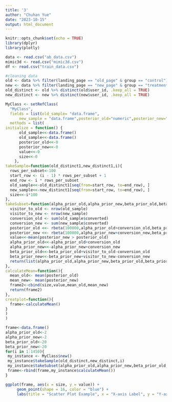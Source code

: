 ```yaml
---
title: '3'
author: "Chuhan Yue"
date: "2023-10-15"
output: html_document
---
```


```r
knitr::opts_chunk$set(echo = TRUE)
library(dplyr)
library(plotly)
```

```r
data <- read.csv("ab_data.csv")
mimic3d <- read.csv("mimic3d.csv")
df <- read.csv("train_data.csv")
```

```r
#cleaning data
old <- data %>% filter(landing_page == "old_page" & group == "control")
new <- data %>% filter(landing_page == "new_page" & group == "treatment")
old_distinct <- old %>% distinct(old$user_id, .keep_all = TRUE)
new_distinct <- new %>% distinct(new$user_id, .keep_all = TRUE)
```

```r
MyClass <- setRefClass(
  "MyClass",
  fields = list(old_sample= "data.frame",
      new_sample = "data.frame",posterior_old="numeric",posterior_new="numeric",value="numeric",size="numeric"),
  methods = list(
initialize = function() {
      old_sample<<-data.frame()
      old_sample<<-data.frame()
      posterior_old<<-0
      posterior_new<<-0
      value<<-0
      size<<-0
    },
takeSample=function(old_distinct1,new_distinct1,i){
  rows_per_subset<-100
  start_row <- (i - 1) * rows_per_subset + 1
  end_row <- i * rows_per_subset
  old_sample<<-old_distinct1[seq(from=start_row, to=end_row), ]
  new_sample<<-new_distinct1[seq(from=start_row, to=end_row), ]
  size<<-i*100
},
takeSubset=function(alpha_prior_old,alpha_prior_new,beta_prior_old,beta_prior_new){
  visitor_to_old <- nrow(old_sample)
  visitor_to_new <- nrow(new_sample)
  conversion_old <- sum(old_sample$converted)
  conversion_new <- sum(new_sample$converted)
  posterior_old <<- rbeta(100000,alpha_prior_old+conversion_old,beta_prior_old+visitor_to_old-conversion_old)       
  posterior_new <<- rbeta(100000,alpha_prior_new+conversion_new,beta_prior_new+visitor_to_new-conversion_new)
  value<<-mean(posterior_new > posterior_old)
  alpha_prior_old<<-alpha_prior_old+conversion_old
  alpha_prior_new<<-alpha_prior_new+conversion_new
  beta_prior_old<<-beta_prior_old+visitor_to_old-conversion_old
  beta_prior_new<<-beta_prior_new+visitor_to_new-conversion_new
  return(list(alpha_prior_old,alpha_prior_new,beta_prior_old,beta_prior_new))
},
calculateMean=function(){
  mean_old<- mean(posterior_old)
  mean_new<- mean(posterior_new)
  frame2<-cbind(size,value,mean_old,mean_new)
  return(frame2)
},
creatplot=function(){
  frame<-calculateMean()
}
)
)
```

```r
frame<-data.frame()
alpha_prior_old<-2
alpha_prior_new<-2
beta_prior_old<-20
beta_prior_new<-20
for(i in 1:1450){
 my_instance <- MyClass$new()
 my_instance$takeSample(old_distinct,new_distinct,i)
 my_instance$takeSubset(alpha_prior_old,alpha_prior_new,beta_prior_old,beta_prior_new)
 frame<-rbind(frame,my_instance$calculateMean())
}

ggplot(frame, aes(x = size, y = value)) +
     geom_point(shape = 16, color = "blue") +
     labs(title = "Scatter Plot Example", x = "X-axis Label", y = "Y-axis Label")

```
